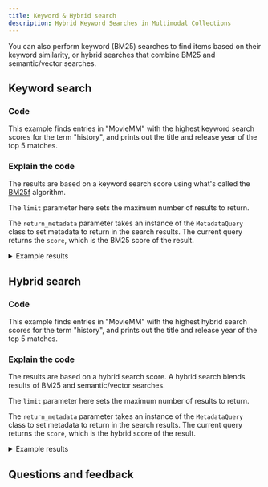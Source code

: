```yaml
---
title: Keyword & Hybrid search
description: Hybrid Keyword Searches in Multimodal Collections
---
```



You can also perform keyword (BM25) searches to find items based on their keyword similarity, or hybrid searches that combine BM25 and semantic/vector searches.

## <i class="fa-solid fa-square-chevron-right"></i> Keyword search

### <i class="fa-solid fa-code"></i> Code

This example finds entries in "MovieMM" with the highest keyword search scores for the term "history", and prints out the title and release year of the top 5 matches.

<FilteredTextBlock
  text={PyCode}
  startMarker="# MetadataBM25Search"
  endMarker="# END MetadataBM25Search"
  language="py"
/>

### <i class="fa-solid fa-chalkboard"></i> Explain the code

The results are based on a keyword search score using what's called the [BM25f](https://en.wikipedia.org/wiki/Okapi_BM25) algorithm.

The `limit` parameter here sets the maximum number of results to return.

The `return_metadata` parameter takes an instance of the `MetadataQuery` class to set metadata to return in the search results. The current query returns the `score`, which is the BM25 score of the result.

<details>
  <summary>Example results</summary>

```text
American History X 1998
BM25 score: 2.707

A Beautiful Mind 2001
BM25 score: 1.896

Legends of the Fall 1994
BM25 score: 1.663

Hacksaw Ridge 2016
BM25 score: 1.554

Night at the Museum 2006
BM25 score: 1.529
```

</details>


## <i class="fa-solid fa-square-chevron-right"></i> Hybrid search

### <i class="fa-solid fa-code"></i> Code

This example finds entries in "MovieMM" with the highest hybrid search scores for the term "history", and prints out the title and release year of the top 5 matches.

<FilteredTextBlock
  text={PyCode}
  startMarker="# MetadataHybridSearch"
  endMarker="# END MetadataHybridSearch"
  language="py"
/>

### <i class="fa-solid fa-chalkboard"></i> Explain the code

The results are based on a hybrid search score. A hybrid search blends results of BM25 and semantic/vector searches.

The `limit` parameter here sets the maximum number of results to return.

The `return_metadata` parameter takes an instance of the `MetadataQuery` class to set metadata to return in the search results. The current query returns the `score`, which is the hybrid score of the result.

<details>
  <summary>Example results</summary>

```text
Legends of the Fall 1994
Hybrid score: 0.016

Hacksaw Ridge 2016
Hybrid score: 0.016

A Beautiful Mind 2001
Hybrid score: 0.015

The Butterfly Effect 2004
Hybrid score: 0.015

Night at the Museum 2006
Hybrid score: 0.012
```

</details>


## Questions and feedback


<DocsFeedback/>
